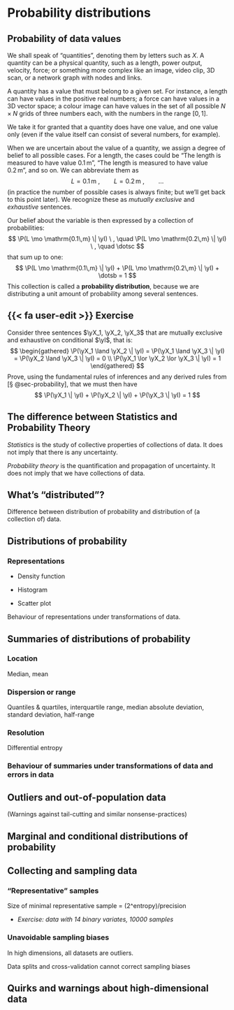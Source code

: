 # Probability distributions


## Probability of data values

We shall speak of "quantities", denoting them by letters such as $X$. A quantity can be a physical quantity, such as a length, power output, velocity, force; or something more complex like an image, video clip, 3D scan, or a network graph with nodes and links.

A quantity has a value that must belong to a given set. For instance, a length can have values in the positive real numbers; a force can have values in a 3D vector space; a colour image can have values in the set of all possible $N\times N$ grids of three numbers each, with the numbers in the range [$[0,1]$.]{.together}

We take it for granted that a quantity does have one value, and one value only (even if the value itself can consist of several numbers, for example).

When we are uncertain about the value of a quantity, we assign a degree of belief to all possible cases. For a length, the cases could be "[The length is measured to have value 0.1 m]{.midgrey}", "[The length is measured to have value 0.2 m]{.midgrey}", and so on. We can abbreviate them as
$$
L = \mathrm{0.1\,m} \ , \qquad
L = \mathrm{0.2\,m} \ , \qquad
\dotsc
$$
(in practice the number of possible cases is always finite; but we'll get back to this point later). We recognize these as *mutually exclusive* and *exhaustive* sentences.

Our belief about the variable is then expressed by a collection of probabilities:
$$
\P(L \mo \mathrm{0.1\,m} \| \yI) \ , \quad
\P(L \mo \mathrm{0.2\,m} \| \yI) \ , \quad
\dotsc
$$
that sum up to one:
$$
\P(L \mo \mathrm{0.1\,m} \| \yI) +
\P(L \mo \mathrm{0.2\,m} \| \yI) +
\dotsb
= 1
$$
This collection is called a [**probability distribution**]{.blue}, because we are distributing a unit amount of probability among several sentences.

:::{.callout-caution}
## {{< fa user-edit >}} Exercise
Consider three sentences $\yX_1, \yX_2, \yX_3$ that are mutually exclusive and exhaustive on conditional [$\yI$,]{.together} that is:
$$
\begin{gathered}
\P(\yX_1 \land \yX_2 \| \yI) =
\P(\yX_1 \land \yX_3 \| \yI) =
\P(\yX_2 \land \yX_3 \| \yI) = 0
\\
\P(\yX_1 \lor \yX_2 \lor \yX_3 \| \yI) = 1
\end{gathered}
$$
Prove, using the fundamental rules of inferences and any derived rules from [§ @sec-probability], that we must then have
$$
\P(\yX_1 \| \yI) + \P(\yX_2 \| \yI) + \P(\yX_3 \| \yI) = 1
$$
:::



## The difference between Statistics and Probability Theory

_Statistics_ is the study of collective properties of collections of data. It does not imply that there is any uncertainty.

_Probability theory_ is the quantification and propagation of uncertainty. It does not imply that we have collections of data.



## What's "distributed"?

Difference between distribution of probability and distribution of (a collection of) data.



## Distributions of probability

### Representations

* Density function

* Histogram

* Scatter plot

Behaviour of representations under transformations of data.



## Summaries of distributions of probability

### Location

Median, mean

### Dispersion or range

Quantiles & quartiles, interquartile range, median absolute deviation, standard deviation, half-range

### Resolution

Differential entropy

### Behaviour of summaries under transformations of data and errors in data



## Outliers and out-of-population data

(Warnings against tail-cutting and similar nonsense-practices)



## Marginal and conditional distributions of probability



## Collecting and sampling data

### "Representative" samples

Size of minimal representative sample = (2^entropy)/precision

* _Exercise: data with 14 binary variates, 10000 samples_

### Unavoidable sampling biases

In high dimensions, all datasets are outliers.

Data splits and cross-validation cannot correct sampling biases



## Quirks and warnings about high-dimensional data





